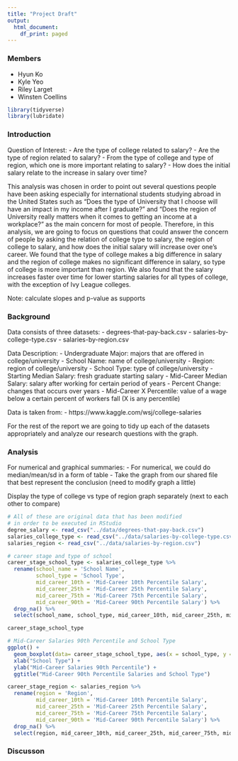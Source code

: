 ```yaml
---
title: "Project Draft"
output:
  html_document:
    df_print: paged
---
```


### Members
- Hyun Ko
- Kyle Yeo
- Riley Larget
- Winsten Coellins

```r
library(tidyverse)
library(lubridate)
```

### Introduction
Question of Interest:
- Are the type of college related to salary?
- Are the type of region related to salary?
- From the type of college and type of region, which one is more important relating to salary?
- How does the initial salary relate to the increase in salary over time?

This analysis was chosen in order to point out several questions people have been asking especially for international students studying abroad in the United States such as "Does the type of University that I choose will have an impact in my income after I graduate?" and "Does the region of University really matters when it comes to getting an income at a workplace?" as the main concern for most of people. Therefore, in this analysis, we are going to focus on questions that could answer the concern of people by asking the relation of college type to salary, the region of college to salary, and how does the initial salary will increase over one's career. We found that the type of college makes a big difference in salary and the region of college makes no significant difference in salary, so type of college is more important than region. We also found that the salary increases faster over time for lower starting salaries for all types of college, with the exception of Ivy League colleges.

Note: calculate slopes and p-value as supports

### Background
Data consists of three datasets:
- degrees-that-pay-back.csv
- salaries-by-college-type.csv
- salaries-by-region.csv

Data Description:
- Undergraduate Major: majors that are offered in college/university
- School Name: name of college/university
- Region: region of college/university
- School Type: type of college/university
- Starting Median Salary: fresh graduate starting salary
- Mid-Career Median Salary: salary after working for certain period of years
- Percent Change: changes that occurs over years
- Mid-Career X Percentile: value of a wage below a certain percent of workers fall (X is any percentile)

Data is taken from:
- https://www.kaggle.com/wsj/college-salaries

For the rest of the report we are going to tidy up each of the datasets appropriately and analyze our research questions with the graph.

### Analysis

For numerical and graphical summaries:
- For numerical, we could do median/mean/sd in a form of table
- Take the graph from our shared file that best represent the conclusion (need to modify graph a little)

Display the type of college vs type of region graph separately (next to each other to compare)

```r
# All of these are original data that has been modified
# in order to be executed in RStudio
degree_salary <- read_csv("../data/degrees-that-pay-back.csv")
salaries_college_type <- read_csv("../data/salaries-by-college-type.csv")
salaries_region <- read_csv("../data/salaries-by-region.csv")
```

```r
# career stage and type of school
career_stage_school_type <- salaries_college_type %>%
  rename(school_name = 'School Name',
         school_type = 'School Type',
         mid_career_10th = 'Mid-Career 10th Percentile Salary',
         mid_career_25th = 'Mid-Career 25th Percentile Salary',
         mid_career_75th = 'Mid-Career 75th Percentile Salary',
         mid_career_90th = 'Mid-Career 90th Percentile Salary') %>%
  drop_na() %>%
  select(school_name, school_type, mid_career_10th, mid_career_25th, mid_career_75th, mid_career_90th)

career_stage_school_type
```

```r
# Mid-Career Salaries 90th Percentile and School Type
ggplot() +
  geom_boxplot(data= career_stage_school_type, aes(x = school_type, y = mid_career_90th, color = school_type)) +
  xlab("School Type") +
  ylab("Mid-Career Salaries 90th Percentile") +
  ggtitle("Mid-Career 90th Percentile Salaries and School Type")
```
```r
career_stage_region <- salaries_region %>%
  rename(region = 'Region',
         mid_career_10th = 'Mid-Career 10th Percentile Salary',
         mid_career_25th = 'Mid-Career 25th Percentile Salary',
         mid_career_75th = 'Mid-Career 75th Percentile Salary',
         mid_career_90th = 'Mid-Career 90th Percentile Salary') %>%
  drop_na() %>%
  select(region, mid_career_10th, mid_career_25th, mid_career_75th, mid_career_90th)
```


### Discusson









